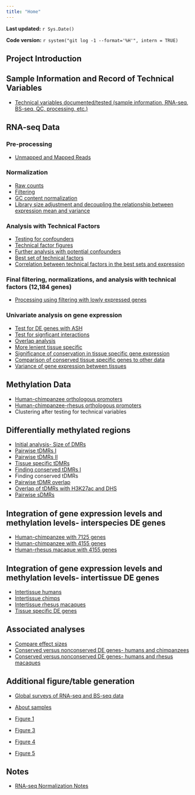 ```yaml
---
title: "Home"
---
```


**Last updated:** `r Sys.Date()`

**Code version:** `r system("git log -1 --format='%H'", intern = TRUE)`

## Project Introduction

## Sample Information and Record of Technical Variables

*  [Technical variables documented/tested (sample information, RNA-seq, BS-seq, QC, processing, etc.)](../docs/List_technical_variables.docx)

## RNA-seq Data

### Pre-processing

*  [Unmapped and Mapped Reads](../analysis/Plots_unmapped_mapped_RNAseq_reads.html)

### Normalization

*  [Raw counts](../analysis/Normalization_plots.html)
*  [Filtering](../analysis/Filtering_analysis.html)
*  [GC content normalization](../analysis/GC_content_normalization_CHT.html)
*  [Library size adjustment and decoupling the relationship between expression mean and variance](../analysis/TMM_voom_on_GC_normalized_data.html)

### Analysis with Technical Factors

*  [Testing for confounders](../analysis/Tech_factor_analysis1_gene_exp.html)
*  [Technical factor figures](../analysis/Technical_factor_figures.html)
*  [Further analysis with potential confounders](../analysis/Analysis_of_confounders2_gene_exp.html)
*  [Best set of technical factors](../analysis/GLMnet_gene_exp.html)
*  [Correlation between technical factors in the best sets and expression](../analysis/Follow_up_best_set_tech_factors.html)

### Final filtering, normalizations, and analysis with technical factors (12,184 genes)

*  [Processing using filtering with lowly expressed genes](../analysis/Correlation_bet_tech_factors_in_best_set_and_expression_stringent_filtering.html)

### Univariate analysis on gene expression

* [Test for DE genes with ASH](../analysis/DE_RIN_Plus_ASH.html)
* [Test for signficant interactions](../analysis/DE_RIN_Interactions_Plus_ASH.html)
* [Overlap analysis](../analysis/Recapitulate_Pai_2011.html)
* [More lenient tissue specific](../analysis/More_lenient_tissue_specific.html)
* [Significance of conservation in tissue specific gene expression](../analysis/Tissue_specific_overlap.html)
* [Comparison of conserved tissue specific genes to other data](../analysis/Comparison_to_GTEx.html)
* [Variance of gene expression between tissues](../analysis/Human_chimp_var.html)

## Methylation Data

*  [Human-chimpanzee orthologous promoters](../analysis/Hg19_PanTro3_TSS.html)
*  [Human-chimpanzee-rhesus orthologous promoters](../analysis/hg19_to_rhesus_and_chimp_coor.html)
*  Clustering after testing for technical variables 


## Differentially methylated regions

*  [Initial analysis- Size of DMRs](../analysis/Compare_methylated_regions.html)
*  [Pairwise tDMRs I](../analysis/Finding_DMRs.html)
*  [Pairwise tDMRs II](../analysis/Pairwise_tDMRs.html)
*  [Tissue specific tDMRs](../analysis/tissue_specific_tDMRs.html)
*  [Finding conserved tDMRs I](../analysis/Finding_conserved_DMRs.html)
*  Finding conserved tDMRs
*  [Pairwise tDMR overlap](../analysis/Pairwise_tDMR_overlap.html)
*  [Overlap of tDMRs with H3K27ac and DHS](../analysis/Overlap_reg_features.html)
*  [Pairwise sDMRs](../analysis/Pairwise_SDMRs.html)


## Integration of gene expression levels and methylation levels- interspecies DE genes

* [Human-chimpanzee with 7125 genes](../analysis/Final_effect_size_human_chimp.html)
* [Human-chimpanzee with 4155 genes](../analysis/Final_effect_size_human_chimp_4155.html)
* [Human-rhesus macaque with 4155 genes](../analysis/Final_effect_size_human_rhesus_4155.html)

## Integration of gene expression levels and methylation levels- intertissue DE genes

* [Intertissue humans](../analysis/Final_effect_size_human_tissues.html)
* [Intertissue chimps](../analysis/Final_effect_size_chimp_tissues.html)
* [Intertissue rhesus macaques](../analysis/Final_effect_size_rhesus_tissues_4155.html)
* [Tissue specific DE genes](../analysis/Final_effect_size_tissue_specific.html)

## Associated analyses

* [Compare effect sizes](../analysis/Compare_effect_sizes_DE_pairs.html)
* [Conserved versus nonconserved DE genes- humans and chimpanzees](../analysis/Conserved_nonconserved_correlation.html)
* [Conserved versus nonconserved DE genes- humans and rhesus macaques](../analysis/Conserved_nonconserved_correlation_rhesus.html)


## Additional figure/table generation

* [Global surveys of RNA-seq and BS-seq data](../analysis/gene_exp_corr.html)
* [About samples](../analysis/Figures_samples_info.html)

* [Figure 1](../analysis/Figure_1.html)
* [Figure 3](../analysis/Figures_methylation.html)
* [Figure 4](../analysis/Final_effect_size_figure_4.html)
* [Figure 5](../analysis/Final_effect_size_figure_5.html)



## Notes

*  [RNA-seq Normalization Notes](../docs/Normalization_Notes.docx)




